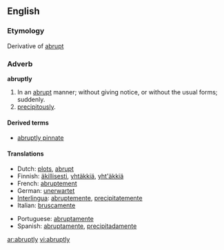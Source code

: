 ==English==

===Etymology===
Derivative of [[abrupt]]

===Adverb===
'''abruptly'''

# In an [[abrupt]] manner; without giving notice, or without the usual forms; suddenly.
# [[precipitously]].

====Derived terms====
*[[abruptly pinnate]]

====Translations====
{{top}}
*Dutch: [[plots]], [[abrupt]]
*Finnish: [[äkillisesti]], [[yhtäkkiä]], [[yht'äkkiä]]
*French: [[abruptement]]
*German: [[unerwartet]]
*[[Interlingua]]: [[abruptemente]], [[precipitatemente]]
*Italian: [[bruscamente]]
{{mid}}
*Portuguese: [[abruptamente]]
*Spanish: [[abruptamente]], [[precipitadamente]]
{{bottom}}

[[ar:abruptly]]
[[vi:abruptly]]